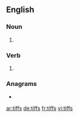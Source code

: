 ==English==

===Noun===
{{head|en|noun plural form}}

# {{plural of|tiff|lang=en}}

===Verb===
{{head|en|verb form}}

# {{en-third-person singular of|tiff}}

===Anagrams===
* {{l|en|stiff}}

[[ar:tiffs]]
[[de:tiffs]]
[[fr:tiffs]]
[[vi:tiffs]]